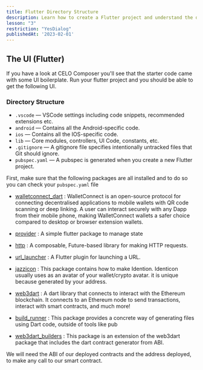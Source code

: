 ```yaml
---
title: Flutter Directory Structure
description: Learn how to create a Flutter project and understand the directory structure.
lesson: "3"
restriction: "YesDialog"
publishedAt: '2023-02-01'
---
```


## The UI (Flutter)

If you have a look at CELO Composer you'll see that the starter code came with some UI boilerplate. Run your flutter project and you should be able to get the following UI.


### Directory Structure

- `.vscode` — VSCode settings including code snippets, recommended extensions etc.
- `android` — Contains all the Android-specific code.
- `ios` — Contains all the IOS-specific code.
- `lib` — Core modules, controllers, UI Code, constants, etc.
- `.gitignore` — A gitignore file specifies intentionally untracked files that Git should ignore.
- `pubspec.yaml` — A pubspec is generated when you create a new Flutter project.

First, make sure that the following packages are all installed and to do so you can check your `pubspec.yaml` file

- [walletconnect_dart](https://pub.dev/packages/walletconnect_dart/example) : WalletConnect is an open-source protocol for connecting decentralised applications to mobile wallets with QR code scanning or deep linking. A user can interact securely with any Dapp from their mobile phone, making WalletConnect wallets a safer choice compared to desktop or browser extension wallets.

- [provider](https://pub.dev/packages/provider/example) : A simple flutter package to manage state
- [http](https://pub.dev/packages/http/example) : A composable, Future-based library for making HTTP requests.
- [url_launcher](https://pub.dev/packages/url_launcher/example) : A Flutter plugin for launching a URL.
- [jazzicon](https://pub.dev/packages/jazzicon/example) : This package contains how to make Idention. Identicon usually uses as an avatar of your wallet/crypto avatar. it is unique because generated by your address.
- [web3dart](https://pub.dev/packages/web3dart/example) : A dart library that connects to interact with the Ethereum blockchain. It connects to an Ethereum node to send transactions, interact with smart contracts, and much more!
- [build_runner](https://pub.dev/packages/build_runner) : This package provides a concrete way of generating files using Dart code, outside of tools like pub
- [web3dart_builders](https://pub.dev/packages/web3dart_builders) : This package is an extension of the web3dart package that includes the dart contract generator from ABI.

We will need the ABI of our deployed contracts and the address deployed, to make any call to our smart contract.